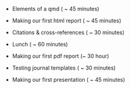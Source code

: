 -   Elements of a qmd ( \~ 45 minutes)

-   Making our first html report ( \~ 45 minutes)

-   Citations & cross-references ( \~ 30 minutes)

-   Lunch ( \~ 60 minutes)

-   Making our first pdf report (\~ 30 hour)

-   Testing journal templates ( \~ 30 minutes)

-   Making our first presentation ( \~ 45 minutes)
